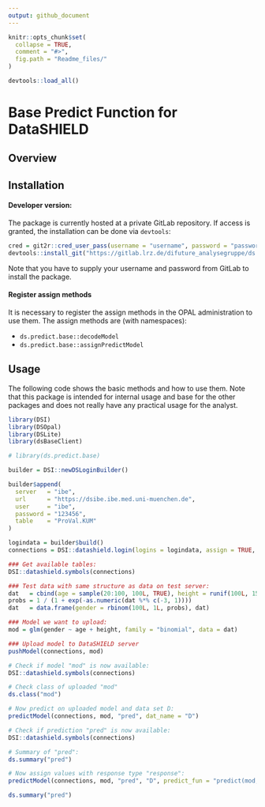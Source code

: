 ```yaml
---
output: github_document
---
```


<!-- README.md is generated from README.Rmd. Please edit that file -->

```r
knitr::opts_chunk$set(
  collapse = TRUE,
  comment = "#>",
  fig.path = "Readme_files/"
)

devtools::load_all()
```

# Base Predict Function for DataSHIELD

## Overview

## Installation

#### Developer version:

The package is currently hosted at a private GitLab repository. If access is granted, the installation can be done via `devtools`:

```r
cred = git2r::cred_user_pass(username = "username", password = "password")
devtools::install_git("https://gitlab.lrz.de/difuture_analysegruppe/ds.predict.base.git", credentials = cred)
```

Note that you have to supply your username and password from GitLab to install the package.

#### Register assign methods

It is necessary to register the assign methods in the OPAL administration to use them. The assign methods are (with namespaces):

- `ds.predict.base::decodeModel`
- `ds.predict.base::assignPredictModel`

## Usage

The following code shows the basic methods and how to use them. Note that this package is intended for internal usage and base for the other packages and does not really have any practical usage for the analyst.

```r
library(DSI)
library(DSOpal)
library(DSLite)
library(dsBaseClient)

# library(ds.predict.base)

builder = DSI::newDSLoginBuilder()

builder$append(
  server   = "ibe",
  url      = "https://dsibe.ibe.med.uni-muenchen.de",
  user     = "ibe",
  password = "123456",
  table    = "ProVal.KUM"
)

logindata = builder$build()
connections = DSI::datashield.login(logins = logindata, assign = TRUE, symbol = "D", opts = list(ssl_verifyhost = 0, ssl_verifypeer=0))

### Get available tables:
DSI::datashield.symbols(connections)

### Test data with same structure as data on test server:
dat   = cbind(age = sample(20:100, 100L, TRUE), height = runif(100L, 150, 220))
probs = 1 / (1 + exp(-as.numeric(dat %*% c(-3, 1))))
dat   = data.frame(gender = rbinom(100L, 1L, probs), dat)

### Model we want to upload:
mod = glm(gender ~ age + height, family = "binomial", data = dat)

### Upload model to DataSHIELD server
pushModel(connections, mod)

# Check if model "mod" is now available:
DSI::datashield.symbols(connections)

# Check class of uploaded "mod"
ds.class("mod")

# Now predict on uploaded model and data set D:
predictModel(connections, mod, "pred", dat_name = "D")

# Check if prediction "pred" is now available:
DSI::datashield.symbols(connections)

# Summary of "pred":
ds.summary("pred")

# Now assign values with response type "response":
predictModel(connections, mod, "pred", "D", predict_fun = "predict(mod, newdata = D, type = 'response')")

ds.summary("pred")
```

